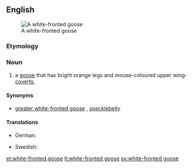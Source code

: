 ==English==
[[Image:White-fronted.goose.750pix.jpg|thumb|A white-fronted goose]]

===Etymology===
{{rfe}}

===Noun===
{{en-noun|head=[[white]]-[[fronted]] [[goose]]|pl=white-fronted geese}}

# a [[goose]] that has bright orange legs and mouse-coloured upper wing-[[covert]]s, {{spelink|Anser albifrons}}

====Synonyms====
* [[greater white-fronted goose]] {{qualifier|North America}}, [[specklebelly]] {{qualifier|Northern and Central North America, colloquial}}

====Translations====
{{trans-top|''Anser albifrons''}}
* German: {{t+|de|Blässgans}}
{{trans-mid}}
* Swedish: {{t+|sv|bläsgås}}
{{trans-bottom}}

[[et:white-fronted goose]]
[[lt:white-fronted goose]]
[[sv:white-fronted goose]]
